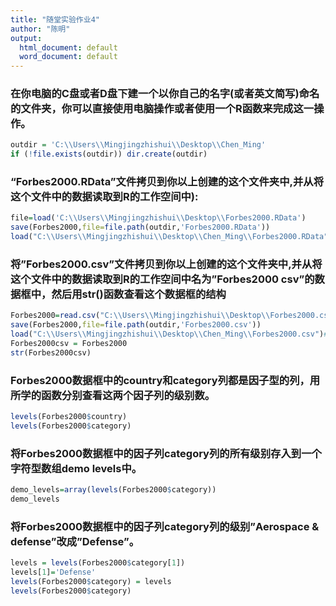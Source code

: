 ```yaml
---
title: "随堂实验作业4"
author: "陈明"
output:
  html_document: default
  word_document: default
---
```

 
### 在你电脑的C盘或者D盘下建一个以你自己的名字(或者英文简写)命名的文件夹，你可以直接使用电脑操作或者使用一个R函数来完成这一操作。
```r
outdir = 'C:\\Users\\Mingjingzhishui\\Desktop\\Chen_Ming'
if (!file.exists(outdir)) dir.create(outdir)

```

### "Forbes2000.RData"文件拷贝到你以上创建的这个文件夹中,并从将这个文件中的数据读取到R的工作空间中):
```r
file=load('C:\\Users\\Mingjingzhishui\\Desktop\\Forbes2000.RData')
save(Forbes2000,file=file.path(outdir,'Forbes2000.RData'))
load("C:\\Users\\Mingjingzhishui\\Desktop\\Chen_Ming\\Forbes2000.RData")
```

### 将"Forbes2000.csv"文件拷贝到你以上创建的这个文件夹中,并从将这个文件中的数据读取到R的工作空间中名为"Forbes2000 csv"的数据框中，然后用str()函数查看这个数据框的结构
```r
Forbes2000=read.csv("C:\\Users\\Mingjingzhishui\\Desktop\\Forbes2000.csv")
save(Forbes2000,file=file.path(outdir,'Forbes2000.csv'))
load("C:\\Users\\Mingjingzhishui\\Desktop\\Chen_Ming\\Forbes2000.csv")# 若直接用read.csv会出现乱码，暂无法解决
Forbes2000csv = Forbes2000
str(Forbes2000csv)

```

### Forbes2000数据框中的country和category列都是因子型的列，用所学的函数分别查看这两个因子列的级别数。
```r
levels(Forbes2000$country)
levels(Forbes2000$category)
```


### 将Forbes2000数据框中的因子列category列的所有级别存入到一个字符型数组demo levels中。
```r
demo_levels=array(levels(Forbes2000$category))
demo_levels
```

### 将Forbes2000数据框中的因子列category列的级别"Aerospace & defense"改成"Defense"。
```r
levels = levels(Forbes2000$category[1])
levels[1]='Defense'
levels(Forbes2000$category) = levels
levels(Forbes2000$category)
```



